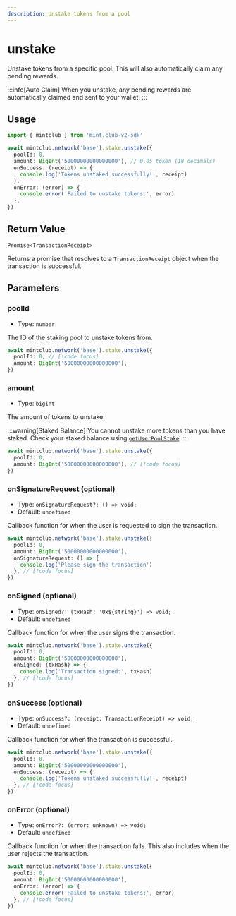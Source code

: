 ```yaml
---
description: Unstake tokens from a pool
---
```


# unstake

Unstake tokens from a specific pool. This will also automatically claim any pending rewards.

:::info[Auto Claim]
When you unstake, any pending rewards are automatically claimed and sent to your wallet.
:::

## Usage

```ts twoslash [example.ts]
import { mintclub } from 'mint.club-v2-sdk'

await mintclub.network('base').stake.unstake({
  poolId: 0,
  amount: BigInt('50000000000000000'), // 0.05 token (18 decimals)
  onSuccess: (receipt) => {
    console.log('Tokens unstaked successfully!', receipt)
  },
  onError: (error) => {
    console.error('Failed to unstake tokens:', error)
  },
})
```

## Return Value

`Promise<TransactionReceipt>`

Returns a promise that resolves to a `TransactionReceipt` object when the transaction is successful.

## Parameters

### poolId

- Type: `number`

The ID of the staking pool to unstake tokens from.

```ts
await mintclub.network('base').stake.unstake({
  poolId: 0, // [!code focus]
  amount: BigInt('50000000000000000'),
})
```

### amount

- Type: `bigint`

The amount of tokens to unstake.

:::warning[Staked Balance]
You cannot unstake more tokens than you have staked. Check your staked balance using [`getUserPoolStake`](/docs/sdk/stake/getUserPoolStake).
:::

```ts
await mintclub.network('base').stake.unstake({
  poolId: 0,
  amount: BigInt('50000000000000000'), // [!code focus]
})
```

### onSignatureRequest (optional)

- Type: `onSignatureRequest?: () => void;`
- Default: `undefined`

Callback function for when the user is requested to sign the transaction.

```ts
await mintclub.network('base').stake.unstake({
  poolId: 0,
  amount: BigInt('50000000000000000'),
  onSignatureRequest: () => {
    console.log('Please sign the transaction')
  }, // [!code focus]
})
```

### onSigned (optional)

- Type: `onSigned?: (txHash: '0x${string}') => void;`
- Default: `undefined`

Callback function for when the user signs the transaction.

```ts
await mintclub.network('base').stake.unstake({
  poolId: 0,
  amount: BigInt('50000000000000000'),
  onSigned: (txHash) => {
    console.log('Transaction signed:', txHash)
  }, // [!code focus]
})
```

### onSuccess (optional)

- Type: `onSuccess?: (receipt: TransactionReceipt) => void;`
- Default: `undefined`

Callback function for when the transaction is successful.

```ts
await mintclub.network('base').stake.unstake({
  poolId: 0,
  amount: BigInt('50000000000000000'),
  onSuccess: (receipt) => {
    console.log('Tokens unstaked successfully!', receipt)
  }, // [!code focus]
})
```

### onError (optional)

- Type: `onError?: (error: unknown) => void;`
- Default: `undefined`

Callback function for when the transaction fails. This also includes when the user rejects the transaction.

```ts
await mintclub.network('base').stake.unstake({
  poolId: 0,
  amount: BigInt('50000000000000000'),
  onError: (error) => {
    console.error('Failed to unstake tokens:', error)
  }, // [!code focus]
})
```

